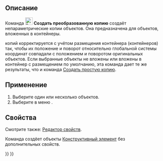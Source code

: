<languages/>

{{Docnav/ru
|[[Part_SimpleCopy/ru|Создать простую копию]]
|[[Part_ElementCopy/ru|Создать копию элемента формы]]
|[[Part_Workbench/ru|Верстак Part]]
|IconL=Part_SimpleCopy.svg
|IconR=Part_ElementCopy.svg
|IconC=Workbench_Part.svg
}}

{{GuiCommand/ru
|Name/ru=Создать преобразованную копию
|Name=Part_TransformedCopy
|MenuLocation=Деталь → Создать копию → Создать преобразованную копию
|Workbenches=[[Part_Workbench/ru|Деталь]]
|Version=0.19
|SeeAlso=[[Part_SimpleCopy/ru|Создать простую копию]] 
}}

<span id="Description"></span>
== Описание ==

Команда [[Image:Part_TransformedCopy.svg|24px]] '''Создать преобразованную копию''' создаёт непараметрические копии объектов. Она предназначена для объектов, вложенных в контейнеры.

{{PropertyData|Размещение}} копий корректируется с учётом размещения контейнера (контейнеров) так, чтобы их положение и поворот относительно глобальной системы координат совпадали с положением и поворотом оригинальных объектов. Если выбранные объекты не вложены или вложены в контейнер с размещением по умолчанию, эта команда дает те же результаты, что и команда [[Part_SimpleCopy/ru|Создать простую копию]].

<span id="Usage"></span>
== Применение ==

# Выберите один или несколько объектов.
# Выберите в меню {{MenuCommand|Деталь → Создать копию → [[Image:Part_TransformedCopy.svg|16px]] Создать преобразованную копию}}.

<span id="Properties"></span>
== Свойства ==

Смотрите также: [[property_editor/ru|Редактор свойств]].

Команда создёет объекты [[Part_Feature/ru|Конструктивный элемент]] без дополнительных свойств.


{{Docnav/ru
|[[Part_SimpleCopy/ru|Создать простую копию]]
|[[Part_ElementCopy/ru|Создать копию элемента формы]]
|[[Part_Workbench/ru|Верстак Part]]
|IconL=Part_SimpleCopy.svg
|IconR=Part_ElementCopy.svg
|IconC=Workbench_Part.svg
}}

{{Part_Tools_navi{{#translation:}}}}
{{Userdocnavi{{#translation:}}}}
